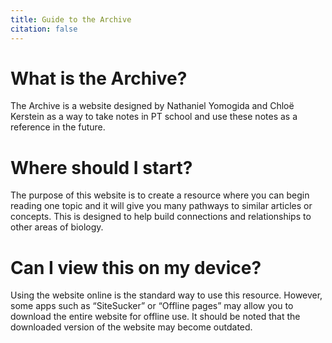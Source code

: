 ```yaml
---
title: Guide to the Archive
citation: false
---
```


# What is the Archive?
The Archive is a website designed by Nathaniel Yomogida and Chloë Kerstein as a way to take notes in PT school and use these notes as a reference in the future.

# Where should I start?
The purpose of this website is to create a resource where you can begin reading one topic and it will give you many pathways to similar articles or concepts. This is designed to help build connections and relationships to other areas of biology.

# Can I view this on my device?

Using the website online is the standard way to use this resource. However, some apps such as "SiteSucker" or "Offline pages" may allow you to download the entire website for offline use.  It should be noted that the downloaded version of the website may become outdated.